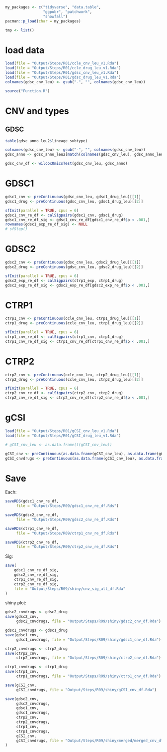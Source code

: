 ```r
my_packages <- c("tidyverse", "data.table",
                 "ggpubr", "patchwork",
                 "snowfall")
pacman::p_load(char = my_packages)

tmp <- list()
```

# load data
```r
load(file = "Output/Steps/R01/ccle_cnv_leu_v1.Rda")
load(file = "Output/Steps/R01/ccle_drug_leu_v1.Rda")
load(file = "Output/Steps/R01/gdsc_cnv_leu_v1.Rda")
load(file = "Output/Steps/R01/gdsc_drug_leu_v1.Rda")
colnames(gdsc_cnv_leu) <- gsub("-", "", colnames(gdsc_cnv_leu))
```

```r
source("Function.R")
```

# CNV and types
## GDSC
```r
table(gdsc_anno_leu2$lineage_subtype)
```

```r
colnames(gdsc_cnv_leu) <- gsub("-", "", colnames(gdsc_cnv_leu))
gdsc_anno <- gdsc_anno_leu2[match(colnames(gdsc_cnv_leu), gdsc_anno_leu2$Name2),]
```

```r
gdsc_cnv_df <- wilcoxOmicsTest(gdsc_cnv_leu, gdsc_anno)
```


# GDSC1
```r
gdsc1_cnv <- preContinuous(gdsc_cnv_leu, gdsc1_drug_leu)[[1]]
gdsc1_drug <- preContinuous(gdsc_cnv_leu, gdsc1_drug_leu)[[2]]
```

```r
sfInit(parallel = TRUE, cpus = 6)
gdsc1_cnv_re_df <- calSigpairs(gdsc1_cnv, gdsc1_drug)
gdsc1_cnv_re_df_sig <- gdsc1_cnv_re_df[gdsc1_cnv_re_df$p < .001,]
rownames(gdsc1_exp_re_df_sig) <- NULL
# sfStop()
```

# GDSC2
```r
gdsc2_cnv <- preContinuous(gdsc_cnv_leu, gdsc2_drug_leu)[[1]]
gdsc2_drug <- preContinuous(gdsc_cnv_leu, gdsc2_drug_leu)[[2]]
```

```r
sfInit(parallel = TRUE, cpus = 6)
gdsc2_exp_re_df <- calSigpairs(ctrp1_exp, ctrp1_drug)
gdsc2_exp_re_df_sig <- gdsc2_exp_re_df[gdsc2_exp_re_df$p < .001,]
```

# CTRP1
```r
ctrp1_cnv <- preContinuous(ccle_cnv_leu, ctrp1_drug_leu)[[1]]
ctrp1_drug <- preContinuous(ccle_cnv_leu, ctrp1_drug_leu)[[2]]
```

```r
sfInit(parallel = TRUE, cpus = 6)
ctrp1_cnv_re_df <- calSigpairs(ctrp1_cnv, ctrp1_drug)
ctrp1_cnv_re_df_sig <- ctrp1_cnv_re_df[ctrp1_cnv_re_df$p < .001,]
```

# CTRP2
```r
ctrp2_cnv <- preContinuous(ccle_cnv_leu, ctrp2_drug_leu)[[1]]
ctrp2_drug <- preContinuous(ccle_cnv_leu, ctrp2_drug_leu)[[2]]
```

```r
sfInit(parallel = TRUE, cpus = 6)
ctrp2_cnv_re_df <- calSigpairs(ctrp2_cnv, ctrp2_drug)
ctrp2_cnv_re_df_sig <- ctrp2_cnv_re_df[ctrp2_cnv_re_df$p < .001,]
```

# gCSI
```r
load(file = "Output/Steps/R01/gCSI_cnv_leu_v1.Rda")
load(file = "Output/Steps/R01/gCSI_drug_leu_v1.Rda")
```

```r
# gCSI_cnv_leu <- as.data.frame(t(gCSI_cnv_leu))
```

```r
gCSI_cnv <- preContinuous(as.data.frame(gCSI_cnv_leu), as.data.frame(gCSI_drug_leu))[[1]]
gCSI_cnvdrugs <- preContinuous(as.data.frame(gCSI_cnv_leu), as.data.frame(gCSI_drug_leu))[[2]]
```


# Save
Each:
```r
saveRDS(gdsc1_cnv_re_df,
     file = "Output/Steps/R09/gdsc1_cnv_re_df.Rds")

saveRDS(gdsc2_cnv_re_df,
     file = "Output/Steps/R09/gdsc2_cnv_re_df.Rds")

saveRDS(ctrp1_cnv_re_df,
     file = "Output/Steps/R09/ctrp1_cnv_re_df.Rds")

saveRDS(ctrp2_cnv_re_df,
     file = "Output/Steps/R09/ctrp2_cnv_re_df.Rds")
```

Sig:
```r
save(
    gdsc1_cnv_re_df_sig,
    gdsc2_cnv_re_df_sig,
    ctrp1_cnv_re_df_sig,
    ctrp2_cnv_re_df_sig,
    file = "Output/Steps/R09/shiny/cnv_sig_all_df.Rda"
)
```

shiny plot:
```r
gdsc2_cnvdrugs <- gdsc2_drug
save(gdsc2_cnv,
     gdsc2_cnvdrugs, file = "Output/Steps/R09/shiny/gdsc2_cnv_df.Rda")

gdsc1_cnvdrugs <- gdsc1_drug
save(gdsc1_cnv,
     gdsc1_cnvdrugs, file = "Output/Steps/R09/shiny/gdsc1_cnv_df.Rda")

ctrp2_cnvdrugs <- ctrp2_drug
save(ctrp2_cnv,
     ctrp2_cnvdrugs, file = "Output/Steps/R09/shiny/ctrp2_cnv_df.Rda")

ctrp1_cnvdrugs <- ctrp1_drug
save(ctrp1_cnv,
     ctrp1_cnvdrugs, file = "Output/Steps/R09/shiny/ctrp1_cnv_df.Rda")

save(gCSI_cnv,
     gCSI_cnvdrugs, file = "Output/Steps/R09/shiny/gCSI_cnv_df.Rda")
```

```r
save(gdsc2_cnv,
     gdsc2_cnvdrugs,
     gdsc1_cnv,
     gdsc1_cnvdrugs,
     ctrp2_cnv,
     ctrp2_cnvdrugs,
     ctrp1_cnv,
     ctrp1_cnvdrugs,
     gCSI_cnv,
     gCSI_cnvdrugs, file = "Output/Steps/R09/shiny/merged/merged_cnv_df.Rda"
)
```

